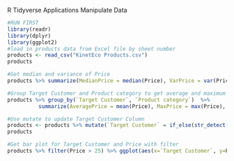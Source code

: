 R Tidyverse Applications
Manipulate Data

```r
#RUN FIRST
library(readr)
library(dplyr)
library(ggplot2)
#load in products data from Excel file by sheet number
products <- read_csv("KinetEco Products.csv")
products
```

```r
#Get median and variance of Price
products %>% summarize(MedianPrice = median(Price), VarPrice = var(Price))
```

```r
#Group Target Customer and Product category to get average and maximum of Price column
products %>% group_by(`Target Customer`, `Product category`)  %>%
          summarize(AveragePrice = mean(Price), MaxPrice = max(Price), .groups= 'drop')
```

```r
#Use mutate to update Target Customer Column
products <- products %>% mutate(`Target Customer` = if_else(str_detect(`Target Customer`, "Corporate"), "Corporate", "Personal"))
products
```

```r
#Get bar plot for Target Customer and Price with filter
products %>% filter(Price > 25) %>% ggplot(aes(x=`Target Customer`, y=Price)) + geom_col(fill= 'blue', size=3)
```
